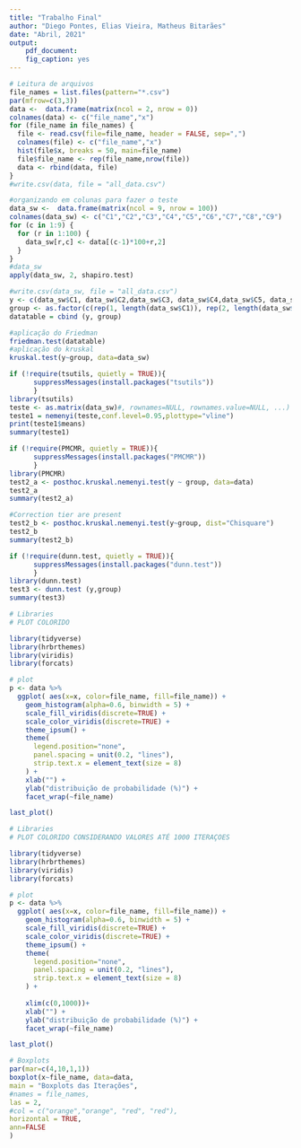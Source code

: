 ```yaml
---
title: "Trabalho Final"
author: "Diego Pontes, Elias Vieira, Matheus Bitarães"
date: "Abril, 2021"
output:
    pdf_document:
    fig_caption: yes
---
```



```r
# Leitura de arquivos 
file_names = list.files(pattern="*.csv")
par(mfrow=c(3,3))
data <-  data.frame(matrix(ncol = 2, nrow = 0))
colnames(data) <- c("file_name","x")
for (file_name in file_names) {
  file <- read.csv(file=file_name, header = FALSE, sep=",")
  colnames(file) <- c("file_name","x")
  hist(file$x, breaks = 50, main=file_name)
  file$file_name <- rep(file_name,nrow(file))
  data <- rbind(data, file)
}
#write.csv(data, file = "all_data.csv")
```


```r
#organizando em colunas para fazer o teste
data_sw <-  data.frame(matrix(ncol = 9, nrow = 100))
colnames(data_sw) <- c("C1","C2","C3","C4","C5","C6","C7","C8","C9")
for (c in 1:9) {
  for (r in 1:100) {
    data_sw[r,c] <- data[(c-1)*100+r,2]
  }
}
#data_sw
apply(data_sw, 2, shapiro.test)
```
```r
#write.csv(data_sw, file = "all_data.csv")
y <- c(data_sw$C1, data_sw$C2,data_sw$C3, data_sw$C4,data_sw$C5, data_sw$C6,data_sw$C7, data_sw$C8,data_sw$C9)
group <- as.factor(c(rep(1, length(data_sw$C1)), rep(2, length(data_sw$C2)), rep(3, length(data_sw$C3)), rep(4, length(data_sw$C4)), rep(5, length(data_sw$C5)), rep(6, length(data_sw$C6)), rep(7, length(data_sw$C7)), rep(8, length(data_sw$C8)), rep(9, length(data_sw$C9))))
datatable = cbind (y, group)

#aplicação do Friedman
friedman.test(datatable)
#aplicação do kruskal
kruskal.test(y~group, data=data_sw)
```

```r
if (!require(tsutils, quietly = TRUE)){
      suppressMessages(install.packages("tsutils"))
      }
library(tsutils)
teste <- as.matrix(data_sw)#, rownames=NULL, rownames.value=NULL, ...)
teste1 = nemenyi(teste,conf.level=0.95,plottype="vline")
print(teste1$means)
summary(teste1)
```

```r
if (!require(PMCMR, quietly = TRUE)){
      suppressMessages(install.packages("PMCMR"))
      }
library(PMCMR)
test2_a <- posthoc.kruskal.nemenyi.test(y ~ group, data=data)
test2_a
summary(test2_a)

#Correction tier are present
test2_b <- posthoc.kruskal.nemenyi.test(y~group, dist="Chisquare")
test2_b
summary(test2_b)
```


```r
if (!require(dunn.test, quietly = TRUE)){
      suppressMessages(install.packages("dunn.test"))
      }
library(dunn.test)
test3 <- dunn.test (y,group)
summary(test3)
```


```r
# Libraries
# PLOT COLORIDO

library(tidyverse)
library(hrbrthemes)
library(viridis)
library(forcats)

# plot
p <- data %>%
  ggplot( aes(x=x, color=file_name, fill=file_name)) +
    geom_histogram(alpha=0.6, binwidth = 5) +
    scale_fill_viridis(discrete=TRUE) +
    scale_color_viridis(discrete=TRUE) +
    theme_ipsum() +
    theme(
      legend.position="none",
      panel.spacing = unit(0.2, "lines"),
      strip.text.x = element_text(size = 8)
    ) +
    xlab("") +
    ylab("distribuição de probabilidade (%)") +
    facet_wrap(~file_name)

last_plot()
```

```r
# Libraries
# PLOT COLORIDO CONSIDERANDO VALORES ATÉ 1000 ITERAÇOES

library(tidyverse)
library(hrbrthemes)
library(viridis)
library(forcats)

# plot
p <- data %>%
  ggplot( aes(x=x, color=file_name, fill=file_name)) +
    geom_histogram(alpha=0.6, binwidth = 5) +
    scale_fill_viridis(discrete=TRUE) +
    scale_color_viridis(discrete=TRUE) +
    theme_ipsum() +
    theme(
      legend.position="none",
      panel.spacing = unit(0.2, "lines"),
      strip.text.x = element_text(size = 8)
    ) +
  
    xlim(c(0,1000))+
    xlab("") +
    ylab("distribuição de probabilidade (%)") +
    facet_wrap(~file_name)

last_plot()
```


```r
# Boxplots
par(mar=c(4,10,1,1))
boxplot(x~file_name, data=data,
main = "Boxplots das Iterações",
#names = file_names,
las = 2,
#col = c("orange","orange", "red", "red"),
horizontal = TRUE,
ann=FALSE
)
```
